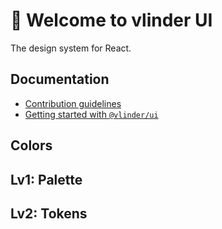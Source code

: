 
<Meta title="Welcome 👋" />

# 👋 Welcome to vlinder UI

The design system for React.

## Documentation

- [Contribution guidelines](https://github.com/)
- [Getting started with `@vlinder/ui`](https://github.com/)

## Colors

## Lv1: Palette

<ColorPalette>
  <ColorItem title="Violet" subtitle="theme.palette.violet" colors={colors.violet} />
  <ColorItem title="Green" subtitle="theme.palette.green" colors={colors.green} />
  <ColorItem title="Blue" subtitle="theme.palette.blue" colors={colors.blue} />
  <ColorItem title="Yellow" subtitle="theme.palette.yellow" colors={colors.yellow} />
  <ColorItem title="Red" subtitle="theme.palette.red" colors={colors.red} />
  <ColorItem title="Gray" subtitle="theme.palette.gray" colors={colors.gray} />
</ColorPalette>

## Lv2: Tokens

<ColorPalette>
  <ColorItem title="Primary" subtitle="theme.palette.primary" colors={colors.primary} />
  <ColorItem title="PrimaryAlt" subtitle="theme.palette.primaryAlt" colors={colors.primaryAlt} />
  <ColorItem title="Secondary" subtitle="theme.palette.secondary" colors={colors.secondary} />
  <ColorItem title="Positive" subtitle="theme.palette.positive" colors={colors.positive} />
  <ColorItem title="Negative" subtitle="theme.palette.negative" colors={colors.negative} />
  <ColorItem title="Text" subtitle="theme.palette.text" colors={colors.text} />
  <ColorItem title="Icon" subtitle="theme.palette.icon" colors={colors.icon} />
</ColorPalette>
